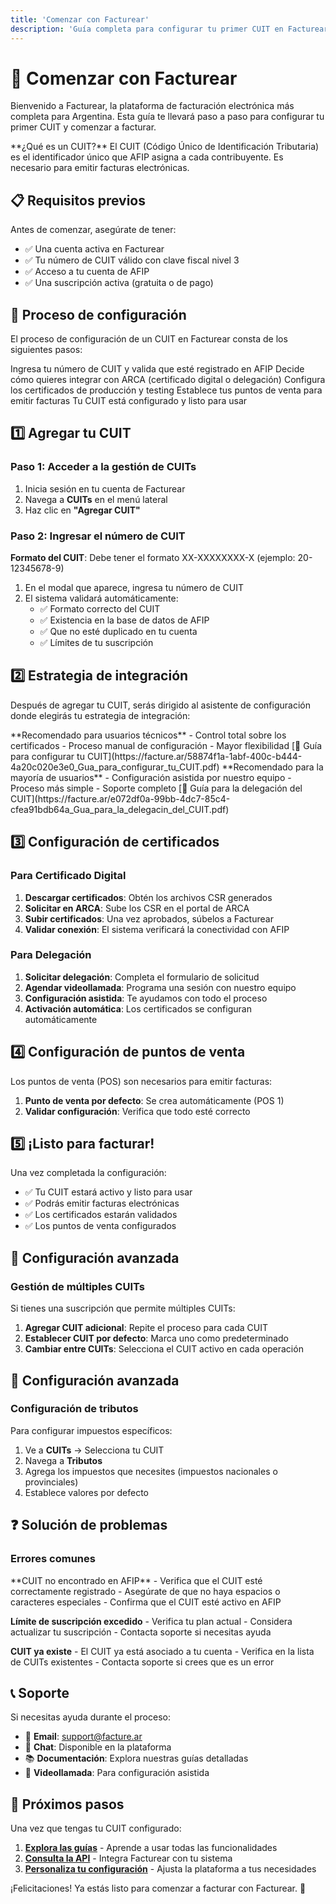```yaml
---
title: 'Comenzar con Facturear'
description: 'Guía completa para configurar tu primer CUIT en Facturear'
---
```



# 🚀 Comenzar con Facturear

Bienvenido a Facturear, la plataforma de facturación electrónica más completa para Argentina. Esta guía te llevará paso a paso para configurar tu primer CUIT y comenzar a facturar.

<Callout type="info">
  **¿Qué es un CUIT?** El CUIT (Código Único de Identificación Tributaria) es el identificador único que AFIP asigna a cada contribuyente. Es necesario para emitir facturas
  electrónicas.
</Callout>

## 📋 Requisitos previos

Antes de comenzar, asegúrate de tener:

- ✅ Una cuenta activa en Facturear
- ✅ Tu número de CUIT válido con clave fiscal nivel 3
- ✅ Acceso a tu cuenta de AFIP
- ✅ Una suscripción activa (gratuita o de pago)

## 🎯 Proceso de configuración

El proceso de configuración de un CUIT en Facturear consta de los siguientes pasos:

<Steps>
  <Steps.Step title="Agregar CUIT">Ingresa tu número de CUIT y valida que esté registrado en AFIP</Steps.Step>
  <Steps.Step title="Elegir estrategia de integración">Decide cómo quieres integrar con ARCA (certificado digital o delegación)</Steps.Step>
  <Steps.Step title="Configurar certificados">Configura los certificados de producción y testing</Steps.Step>
  <Steps.Step title="Configurar puntos de venta">Establece tus puntos de venta para emitir facturas</Steps.Step>
  <Steps.Step title="¡Listo para facturar!">Tu CUIT está configurado y listo para usar</Steps.Step>
</Steps>

## 1️⃣ Agregar tu CUIT

### Paso 1: Acceder a la gestión de CUITs

1. Inicia sesión en tu cuenta de Facturear
2. Navega a **CUITs** en el menú lateral
3. Haz clic en **"Agregar CUIT"**

### Paso 2: Ingresar el número de CUIT

<Callout type="warning">**Formato del CUIT**: Debe tener el formato XX-XXXXXXXX-X (ejemplo: 20-12345678-9)</Callout>

1. En el modal que aparece, ingresa tu número de CUIT
2. El sistema validará automáticamente:
   - ✅ Formato correcto del CUIT
   - ✅ Existencia en la base de datos de AFIP
   - ✅ Que no esté duplicado en tu cuenta
   - ✅ Límites de tu suscripción

## 2️⃣ Estrategia de integración

Después de agregar tu CUIT, serás dirigido al asistente de configuración donde elegirás tu estrategia de integración:

<CardGroup cols={2}>
  <Card title="🔐 Certificado Digital" icon="shield-check" href="/es/guides/certificado-digital">
    **Recomendado para usuarios técnicos** - Control total sobre los certificados - Proceso manual de configuración - Mayor flexibilidad [📄 Guía para configurar tu
    CUIT](https://facture.ar/58874f1a-1abf-400c-b444-4a20c020e3e0_Gua_para_configurar_tu_CUIT.pdf)
  </Card>
  <Card title="🤝 Delegación" icon="user-group" href="/es/guides/delegacion">
    **Recomendado para la mayoría de usuarios** - Configuración asistida por nuestro equipo - Proceso más simple - Soporte completo [📄 Guía para la delegación del
    CUIT](https://facture.ar/e072df0a-99bb-4dc7-85c4-cfea91bdb64a_Gua_para_la_delegacin_del_CUIT.pdf)
  </Card>
</CardGroup>

## 3️⃣ Configuración de certificados

### Para Certificado Digital

1. **Descargar certificados**: Obtén los archivos CSR generados
2. **Solicitar en ARCA**: Sube los CSR en el portal de ARCA
3. **Subir certificados**: Una vez aprobados, súbelos a Facturear
4. **Validar conexión**: El sistema verificará la conectividad con AFIP

### Para Delegación

1. **Solicitar delegación**: Completa el formulario de solicitud
2. **Agendar videollamada**: Programa una sesión con nuestro equipo
3. **Configuración asistida**: Te ayudamos con todo el proceso
4. **Activación automática**: Los certificados se configuran automáticamente

## 4️⃣ Configuración de puntos de venta

Los puntos de venta (POS) son necesarios para emitir facturas:

1. **Punto de venta por defecto**: Se crea automáticamente (POS 1)
2. **Validar configuración**: Verifica que todo esté correcto

## 5️⃣ ¡Listo para facturar!

Una vez completada la configuración:

- ✅ Tu CUIT estará activo y listo para usar
- ✅ Podrás emitir facturas electrónicas
- ✅ Los certificados estarán validados
- ✅ Los puntos de venta configurados

## 🔧 Configuración avanzada

### Gestión de múltiples CUITs

Si tienes una suscripción que permite múltiples CUITs:

1. **Agregar CUIT adicional**: Repite el proceso para cada CUIT
2. **Establecer CUIT por defecto**: Marca uno como predeterminado
3. **Cambiar entre CUITs**: Selecciona el CUIT activo en cada operación

## 🔧 Configuración avanzada

### Configuración de tributos

Para configurar impuestos específicos:

1. Ve a **CUITs** → Selecciona tu CUIT
2. Navega a **Tributos**
3. Agrega los impuestos que necesites (impuestos nacionales o provinciales)
4. Establece valores por defecto

## ❓ Solución de problemas

### Errores comunes

<Callout type="error">
  **CUIT no encontrado en AFIP** - Verifica que el CUIT esté correctamente registrado - Asegúrate de que no haya espacios o caracteres especiales - Confirma que el CUIT esté activo
  en AFIP
</Callout>

<Callout type="error">**Límite de suscripción excedido** - Verifica tu plan actual - Considera actualizar tu suscripción - Contacta soporte si necesitas ayuda</Callout>

<Callout type="error">**CUIT ya existe** - El CUIT ya está asociado a tu cuenta - Verifica en la lista de CUITs existentes - Contacta soporte si crees que es un error</Callout>

## 📞 Soporte

Si necesitas ayuda durante el proceso:

- 📧 **Email**: support@facture.ar
- 💬 **Chat**: Disponible en la plataforma
- 📚 **Documentación**: Explora nuestras guías detalladas
- 🎥 **Videollamada**: Para configuración asistida

## 🎉 Próximos pasos

Una vez que tengas tu CUIT configurado:

1. **[Explora las guías](/es/guides)** - Aprende a usar todas las funcionalidades
2. **[Consulta la API](/es/api-reference)** - Integra Facturear con tu sistema
3. **[Personaliza tu configuración](/es/guides/personalizacion)** - Ajusta la plataforma a tus necesidades

¡Felicitaciones! Ya estás listo para comenzar a facturar con Facturear. 🎊
